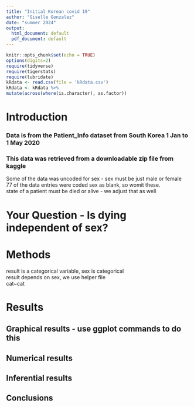```yaml
---
title: "Initial Korean covid 19"
author: "Giselle Gonzalez"
date: "summer 2024"
output:
  html_document: default
  pdf_document: default
---
```


```r
knitr::opts_chunk$set(echo = TRUE)
options(digits=2)
require(tidyverse)
require(tigerstats)
require(lubridate)
kRdata <- read.csv(file = 'kRdata.csv')
kRdata <- kRdata %>%
mutate(across(where(is.character), as.factor))

```

# Introduction



### Data is from the Patient_Info dataset from South   Korea 1 Jan to 1 May 2020  
### This data was retrieved from a downloadable zip file from kaggle  
 
Some of the data was uncoded for sex - sex must be just male or female  
77 of the data entries were coded sex  as blank, so womit these.  
state of a patient must be died or alive - we adjust that as well     
  
# Your Question - Is dying independent of sex?  


# Methods  

result is a categorical variable, sex is categorical  
result depends on sex, we use helper file  
cat~cat  

# Results  

## Graphical results - use ggplot commands to do this    



  





  
## Numerical results  


## Inferential results   




## Conclusions


